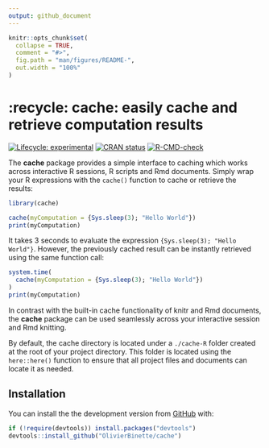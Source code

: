 ```yaml
---
output: github_document
---
```


<!-- README.md is generated from README.Rmd. Please edit that file -->

```r
knitr::opts_chunk$set(
  collapse = TRUE,
  comment = "#>",
  fig.path = "man/figures/README-",
  out.width = "100%"
)
```

# :recycle: **cache**: easily cache and retrieve computation results

<!-- badges: start -->
[![Lifecycle: experimental](https://img.shields.io/badge/lifecycle-experimental-orange.svg)](https://lifecycle.r-lib.org/articles/stages.html#experimental)
[![CRAN status](https://www.r-pkg.org/badges/version/cache)](https://CRAN.R-project.org/package=cache)
[![R-CMD-check](https://github.com/OlivierBinette/cache/workflows/R-CMD-check/badge.svg)](https://github.com/OlivierBinette/cache/actions)
<!-- badges: end -->

The **cache** package provides a simple interface to caching which works across interactive R sessions, R scripts and Rmd documents. Simply wrap your R expressions with the `cache()` function to cache or retrieve the results:

```r
library(cache)

cache(myComputation = {Sys.sleep(3); "Hello World"})
print(myComputation)
```

It takes 3 seconds to evaluate the expression `{Sys.sleep(3); "Hello World"}`. However, the previously cached result can be instantly retrieved using the same function call:

```r
system.time(
  cache(myComputation = {Sys.sleep(3); "Hello World"})
)
print(myComputation)
```

In contrast with the built-in cache functionality of knitr and Rmd documents, the **cache** package can be used seamlessly across your interactive session and Rmd knitting.

By default, the cache directory is located under a `./cache-R` folder created at the root of your project directory. This folder is located using the `here::here()` function to ensure that all project files and documents can locate it as needed.


## Installation

You can install the the development version from [GitHub](https://github.com/) with:

``` r
if (!require(devtools)) install.packages("devtools")
devtools::install_github("OlivierBinette/cache")
```
